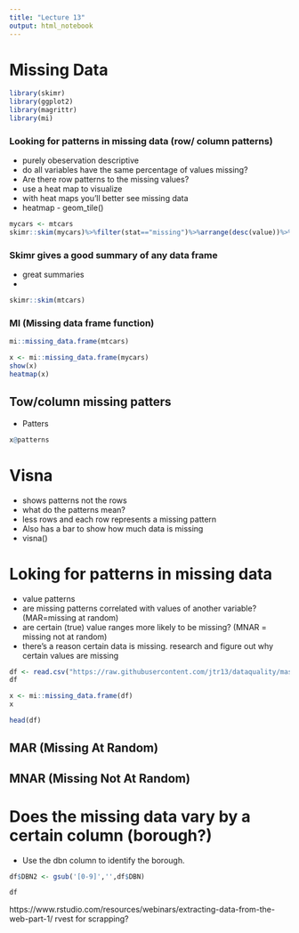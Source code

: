 ```yaml
---
title: "Lecture 13"
output: html_notebook
---
```


# Missing Data
```r
library(skimr)
library(ggplot2)
library(magrittr)
library(mi)
```

### Looking for patterns in missing data (row/ column patterns)
- purely obeservation descriptive
- do all variables have the same percentage of values missing?
- Are there row patterns to the missing values?
- use a heat map to visualize 
- with heat maps you'll better see missing data
- heatmap - geom_tile()

```r
mycars <- mtcars
skimr::skim(mycars)%>%filter(stat=="missing")%>%arrange(desc(value))%>%select(variable,type,value)%>%mutate(percent=value/nrow(mycars))
```

### Skimr gives a good summary of any data frame
- great summaries
- 
```r
skimr::skim(mtcars)
```
### MI (Missing data frame function)

```r
mi::missing_data.frame(mtcars)
```
```r
x <- mi::missing_data.frame(mycars)
show(x)
heatmap(x)
```
## Tow/column missing patters
- Patters 

```r
x@patterns

```

# Visna 
- shows patterns not the rows
- what do the patterns mean?
- less rows and each row represents a missing pattern
- Also has a bar to show how much data is missing
- visna()

# Loking for patterns in missing data
- value patterns
- are missing patterns correlated with values of another variable? (MAR=missing at random)
- are certain (true) value ranges more likely to be missing? (MNAR = missing not at random)
- there's a reason certain data is missing. research and figure out why certain values are missing

```r
df <- read.csv("https://raw.githubusercontent.com/jtr13/dataquality/master/SAT2010.csv")
df
```

```r
x <- mi::missing_data.frame(df)
x
```

```r
head(df)
```

## MAR (Missing At Random)
## MNAR (Missing Not At Random)

# Does the missing data vary by a certain column (borough?)
- Use the dbn column to identify the borough.
```r
df$DBN2 <- gsub('[0-9]','',df$DBN)
```
```r
df
```


https://www.rstudio.com/resources/webinars/extracting-data-from-the-web-part-1/
rvest for scrapping? 